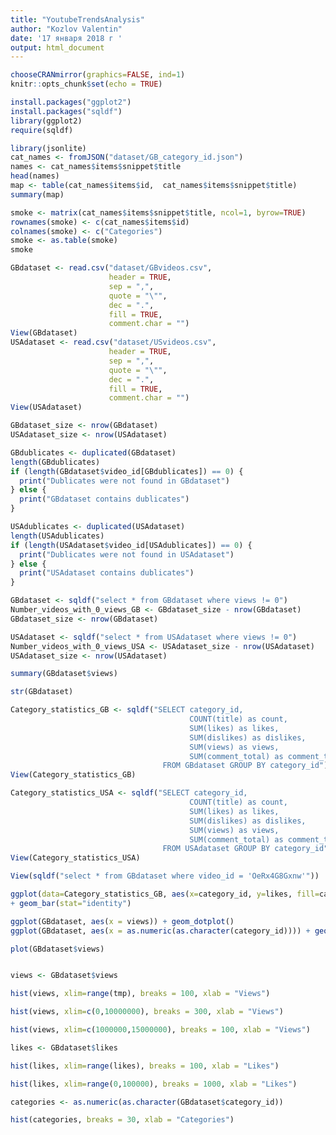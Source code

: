 ```yaml
---
title: "YoutubeTrendsAnalysis"
author: "Kozlov Valentin"
date: '17 января 2018 г '
output: html_document
---
```


```r
chooseCRANmirror(graphics=FALSE, ind=1)
knitr::opts_chunk$set(echo = TRUE)
```

```r
install.packages("ggplot2")
install.packages("sqldf")
library(ggplot2)
require(sqldf)
```

```r
library(jsonlite)
cat_names <- fromJSON("dataset/GB_category_id.json")
names <- cat_names$items$snippet$title
head(names)
map <- table(cat_names$items$id,  cat_names$items$snippet$title)
summary(map)

```

```r
smoke <- matrix(cat_names$items$snippet$title, ncol=1, byrow=TRUE)
rownames(smoke) <- c(cat_names$items$id)
colnames(smoke) <- c("Categories")
smoke <- as.table(smoke)
smoke


```

```r
GBdataset <- read.csv("dataset/GBvideos.csv", 
                      header = TRUE, 
                      sep = ",", 
                      quote = "\"", 
                      dec = ".", 
                      fill = TRUE, 
                      comment.char = "")
View(GBdataset)
USAdataset <- read.csv("dataset/USvideos.csv", 
                      header = TRUE, 
                      sep = ",", 
                      quote = "\"", 
                      dec = ".", 
                      fill = TRUE, 
                      comment.char = "")
View(USAdataset)
```

```r
GBdataset_size <- nrow(GBdataset)
USAdataset_size <- nrow(USAdataset)
```

```r
GBdublicates <- duplicated(GBdataset)
length(GBdublicates)
if (length(GBdataset$video_id[GBdublicates]) == 0) {
  print("Dublicates were not found in GBdataset")
} else {
  print("GBdataset contains dublicates")
}

USAdublicates <- duplicated(USAdataset)
length(USAdublicates)
if (length(USAdataset$video_id[USAdublicates]) == 0) {
  print("Dublicates were not found in USAdataset")
} else {
  print("USAdataset contains dublicates")
}
```

```r
GBdataset <- sqldf("select * from GBdataset where views != 0")
Number_videos_with_0_views_GB <- GBdataset_size - nrow(GBdataset)
GBdataset_size <- nrow(GBdataset)

USAdataset <- sqldf("select * from USAdataset where views != 0")
Number_videos_with_0_views_USA <- USAdataset_size - nrow(USAdataset)
USAdataset_size <- nrow(USAdataset)

summary(GBdataset$views)

str(GBdataset)
```

```r
Category_statistics_GB <- sqldf("SELECT category_id,
                                        COUNT(title) as count,
                                        SUM(likes) as likes, 
                                        SUM(dislikes) as dislikes, 
                                        SUM(views) as views, 
                                        SUM(comment_total) as comment_total
                                  FROM GBdataset GROUP BY category_id")
View(Category_statistics_GB)

Category_statistics_USA <- sqldf("SELECT category_id,
                                        COUNT(title) as count,
                                        SUM(likes) as likes, 
                                        SUM(dislikes) as dislikes, 
                                        SUM(views) as views, 
                                        SUM(comment_total) as comment_total
                                  FROM USAdataset GROUP BY category_id")
View(Category_statistics_USA)

View(sqldf("select * from GBdataset where video_id = 'OeRx4G8Gxnw'"))

ggplot(data=Category_statistics_GB, aes(x=category_id, y=likes, fill=category_id))
+ geom_bar(stat="identity")

```

```r
ggplot(GBdataset, aes(x = views)) + geom_dotplot()
ggplot(GBdataset, aes(x = as.numeric(as.character(category_id)))) + geom_histogram()
```

```r
plot(GBdataset$views)


views <- GBdataset$views

hist(views, xlim=range(tmp), breaks = 100, xlab = "Views")

hist(views, xlim=c(0,10000000), breaks = 300, xlab = "Views")

hist(views, xlim=c(1000000,15000000), breaks = 100, xlab = "Views")
```


```r
likes <- GBdataset$likes

hist(likes, xlim=range(likes), breaks = 100, xlab = "Likes")

hist(likes, xlim=range(0,100000), breaks = 1000, xlab = "Likes")
```

```r
categories <- as.numeric(as.character(GBdataset$category_id))

hist(categories, breaks = 30, xlab = "Categories")
```